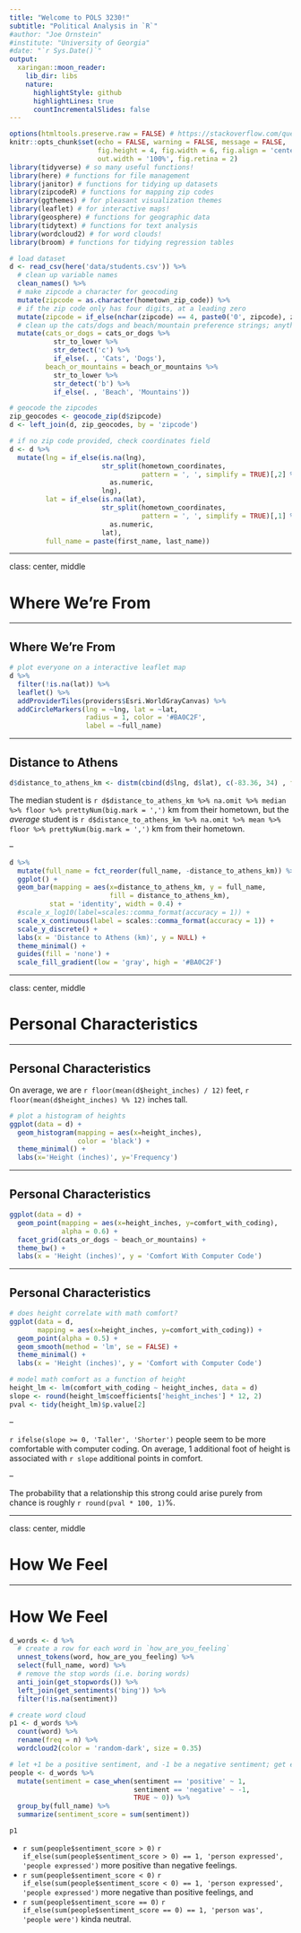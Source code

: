 ```yaml
---
title: "Welcome to POLS 3230!"
subtitle: "Political Analysis in `R`"
#author: "Joe Ornstein"
#institute: "University of Georgia"
#date: "`r Sys.Date()`"
output:
  xaringan::moon_reader:
    lib_dir: libs
    nature:
      highlightStyle: github
      highlightLines: true
      countIncrementalSlides: false
---
```


```r
options(htmltools.preserve.raw = FALSE) # https://stackoverflow.com/questions/65766516/xaringan-presentation-not-displaying-html-widgets-even-when-knitting-provided-t
knitr::opts_chunk$set(echo = FALSE, warning = FALSE, message = FALSE,
                      fig.height = 4, fig.width = 6, fig.align = 'center',
                      out.width = '100%', fig.retina = 2)
library(tidyverse) # so many useful functions!
library(here) # functions for file management
library(janitor) # functions for tidying up datasets
library(zipcodeR) # functions for mapping zip codes
library(ggthemes) # for pleasant visualization themes
library(leaflet) # for interactive maps!
library(geosphere) # functions for geographic data
library(tidytext) # functions for text analysis
library(wordcloud2) # for word clouds!
library(broom) # functions for tidying regression tables
```

```r
# load dataset
d <- read_csv(here('data/students.csv')) %>% 
  # clean up variable names
  clean_names() %>%  
  # make zipcode a character for geocoding
  mutate(zipcode = as.character(hometown_zip_code)) %>%
  # if the zip code only has four digits, at a leading zero
  mutate(zipcode = if_else(nchar(zipcode) == 4, paste0('0', zipcode), zipcode)) %>%
  # clean up the cats/dogs and beach/mountain preference strings; anything with a "c" is cats, anything with a "b" is beaches
  mutate(cats_or_dogs = cats_or_dogs %>% 
           str_to_lower %>% 
           str_detect('c') %>% 
           if_else(. , 'Cats', 'Dogs'),
         beach_or_mountains = beach_or_mountains %>% 
           str_to_lower %>% 
           str_detect('b') %>% 
           if_else(. , 'Beach', 'Mountains'))

# geocode the zipcodes
zip_geocodes <- geocode_zip(d$zipcode)
d <- left_join(d, zip_geocodes, by = 'zipcode')

# if no zip code provided, check coordinates field
d <- d %>% 
  mutate(lng = if_else(is.na(lng), 
                       str_split(hometown_coordinates,
                                 pattern = ', ', simplify = TRUE)[,2] %>% 
                         as.numeric,
                       lng),
         lat = if_else(is.na(lat), 
                       str_split(hometown_coordinates,
                                 pattern = ', ', simplify = TRUE)[,1] %>% 
                         as.numeric,
                       lat),
         full_name = paste(first_name, last_name))
```



---

class: center, middle

# Where We're From

---

## Where We're From

```r
# plot everyone on a interactive leaflet map
d %>% 
  filter(!is.na(lat)) %>% 
  leaflet() %>%  
  addProviderTiles(providers$Esri.WorldGrayCanvas) %>% 
  addCircleMarkers(lng = ~lng, lat = ~lat,
                   radius = 1, color = '#BA0C2F',
                   label = ~full_name)
```

---

## Distance to Athens

```r
d$distance_to_athens_km <- distm(cbind(d$lng, d$lat), c(-83.36, 34) , fun = distHaversine)[,1] / 1000
```

The median student is `r d$distance_to_athens_km %>% na.omit %>% median %>% floor %>% prettyNum(big.mark = ',')` km from their hometown, but the *average* student is `r d$distance_to_athens_km %>% na.omit %>% mean %>% floor %>% prettyNum(big.mark = ',')` km from their hometown.

--

```r
d %>% 
  mutate(full_name = fct_reorder(full_name, -distance_to_athens_km)) %>% 
  ggplot() +
  geom_bar(mapping = aes(x=distance_to_athens_km, y = full_name,
                         fill = distance_to_athens_km),
          stat = 'identity', width = 0.4) +
  #scale_x_log10(label=scales::comma_format(accuracy = 1)) +
  scale_x_continuous(label = scales::comma_format(accuracy = 1)) +
  scale_y_discrete() +
  labs(x = 'Distance to Athens (km)', y = NULL) +
  theme_minimal() +
  guides(fill = 'none') +
  scale_fill_gradient(low = 'gray', high = '#BA0C2F')
```

---

class: center, middle

# Personal Characteristics

---

## Personal Characteristics

On average, we are `r floor(mean(d$height_inches) / 12)` feet, `r floor(mean(d$height_inches) %% 12)` inches tall.

```r
# plot a histogram of heights
ggplot(data = d) +
  geom_histogram(mapping = aes(x=height_inches),
                 color = 'black') +
  theme_minimal() +
  labs(x='Height (inches)', y='Frequency')
```

---

## Personal Characteristics

```r
ggplot(data = d) +
  geom_point(mapping = aes(x=height_inches, y=comfort_with_coding),
             alpha = 0.6) +
  facet_grid(cats_or_dogs ~ beach_or_mountains) +
  theme_bw() +
  labs(x = 'Height (inches)', y = 'Comfort With Computer Code')
```

---

## Personal Characteristics

```r
# does height correlate with math comfort?
ggplot(data = d,
       mapping = aes(x=height_inches, y=comfort_with_coding)) +
  geom_point(alpha = 0.5) +
  geom_smooth(method = 'lm', se = FALSE) +
  theme_minimal() +
  labs(x = 'Height (inches)', y = 'Comfort with Computer Code')

# model math comfort as a function of height
height_lm <- lm(comfort_with_coding ~ height_inches, data = d)
slope <- round(height_lm$coefficients['height_inches'] * 12, 2)
pval <- tidy(height_lm)$p.value[2]
```

--

`r ifelse(slope >= 0, 'Taller', 'Shorter')` people seem to be more comfortable with computer coding. On average, 1 additional foot of height is associated with `r slope` additional points in comfort. 

--

The probability that a relationship this strong could arise purely from chance is roughly `r round(pval * 100, 1)`%.

---

class: center, middle

# How We Feel

---

# How We Feel

```r
d_words <- d %>% 
  # create a row for each word in `how_are_you_feeling`
  unnest_tokens(word, how_are_you_feeling) %>% 
  select(full_name, word) %>% 
  # remove the stop words (i.e. boring words)
  anti_join(get_stopwords()) %>% 
  left_join(get_sentiments('bing')) %>% 
  filter(!is.na(sentiment))

# create word cloud
p1 <- d_words %>% 
  count(word) %>% 
  rename(freq = n) %>% 
  wordcloud2(color = 'random-dark', size = 0.35)

# let +1 be a positive sentiment, and -1 be a negative sentiment; get everyone's sum
people <- d_words %>% 
  mutate(sentiment = case_when(sentiment == 'positive' ~ 1,
                               sentiment == 'negative' ~ -1,
                               TRUE ~ 0)) %>% 
  group_by(full_name) %>% 
  summarize(sentiment_score = sum(sentiment))

p1
```

- `r sum(people$sentiment_score > 0)` `r if_else(sum(people$sentiment_score > 0) == 1, 'person expressed', 'people expressed')` more positive than negative feelings.
- `r sum(people$sentiment_score < 0)` `r if_else(sum(people$sentiment_score < 0) == 1, 'person expressed', 'people expressed')` more negative than positive feelings, and
- `r sum(people$sentiment_score == 0)` `r if_else(sum(people$sentiment_score == 0) == 1, 'person was', 'people were')` kinda neutral.

